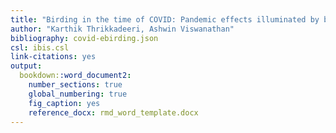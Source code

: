 ```yaml
---
title: "Birding in the time of COVID: Pandemic effects illuminated by birdwatchers, and implications for citizen science inference"
author: "Karthik Thrikkadeeri, Ashwin Viswanathan"
bibliography: covid-ebirding.json
csl: ibis.csl
link-citations: yes
output: 
  bookdown::word_document2:
    number_sections: true
    global_numbering: true
    fig_caption: yes
    reference_docx: rmd_word_template.docx
---
```


<!-- <style> -->

<!-- body { -->

<!-- text-align: justify} -->

<!-- </style> -->
